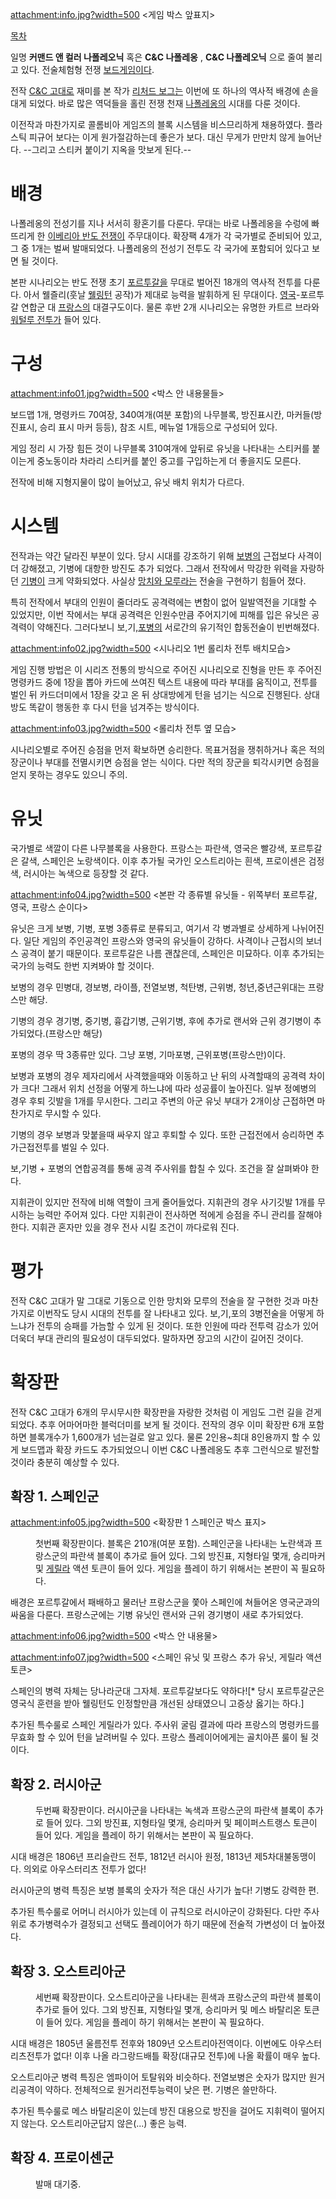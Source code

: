 attachment:info.jpg?width=500
<게임 박스 앞표지>

[[목차]]

일명 '''커맨드 앤 컬러 나폴레오닉''' 혹은 '''C&C 나폴레옹''' , '''C&C 나폴레오닉''' 으로 줄여 불리고 있다. 전술체험형 전쟁 [[보드게임]]이다.
 
전작 [[C&C 고대]]로 재미를 본 작가 [[리처드 보그]]는 이번에 또 하나의 역사적 배경에 손을 대게 되었다. 바로 많은 역덕들을 홀린 전쟁 천재 [[나폴레옹]]의 시대를 다룬 것이다. 
 
이전작과 마찬가지로 콜롬비아 게임즈의 블록 시스템을 비스므리하게 채용하였다. 플라스틱 피규어 보다는 이게 원가절감하는데 좋은가 보다. 대신 무게가 만만치 않게 늘어난다. --그리고 스티커 붙이기 지옥을 맛보게 된다.--
 
 
= 배경 =
나폴레옹의 전성기를 지나 서서히 황혼기를 다룬다. 무대는 바로 나폴레옹을 수렁에 빠뜨리게 한 [[이베리아 반도 전쟁]]이 주무대이다. 확장팩 4개가 각 국가별로 준비되어 있고, 그 중 1개는 벌써 발매되었다. 나폴레옹의 전성기 전투도 각 국가에 포함되어 있다고 보면 될 것이다.
 
본판 시나리오는 반도 전쟁 초기 [[포르투갈]]을 무대로 벌어진 18개의 역사적 전투를 다룬다. 아서 웰즐리(훗날 [[웰링턴]] 공작)가 제대로 능력을 발휘하게 된 무대이다. [[영국]]-포르투갈 연합군 대 [[프랑스]]의 대결구도이다. 물론 후반 2개 시나리오는 유명한 카트르 브라와 [[워털루 전투]]가 들어 있다.
 
= 구성 =
attachment:info01.jpg?width=500
<박스 안 내용물들>

보드맵 1개, 명령카드 70여장, 340여개(여분 포함)의 나무블록, 방진표시칸, 마커들(방진표시, 승리 표시 마커 등등), 참조 시트, 메뉴얼 1개등으로 구성되어 있다.
 
게임 정리 시 가장 힘든 것이 나무블록 310여개에 앞뒤로 유닛을 나타내는 스티커를 붙이는게 중노동이라 차라리 스티커를 붙인 중고를 구입하는게 더 좋을지도 모른다.
 
전작에 비해 지형지물이 많이 늘어났고, 유닛 배치 위치가 다르다. 

 
= 시스템 =
 
전작과는 약간 달라진 부분이 있다. 당시 시대를 강조하기 위해 [[보병]]의 근접보다 사격이 더 강해졌고, 기병에 대항한 방진도 추가 되었다. 그래서 전작에서 막강한 위력을 자랑하던 [[기병]]이 크게 약화되었다. 사실상 [[망치와 모루]]라는 전술을 구현하기 힘들어 졌다.
 
특히 전작에서 부대의 인원이 줄더라도 공격력에는 변함이 없어 일발역전을 기대할 수 있었지만, 이번 작에서는 부대 공격력은 인원수만큼 주어지기에 피해를 입은 유닛은 공격력이 약해진다. 그러다보니 보,기,[[포병]]의 서로간의 유기적인 합동전술이 빈번해졌다. 

attachment:info02.jpg?width=500
<시나리오 1번 롤리차 전투 배치모습>
 
게임 진행 방법은 이 시리즈 전통의 방식으로 주어진 시나리오로 진형을 만든 후 주어진 명령카드 중에 1장을 뽑아 카드에 쓰여진 텍스트 내용에 따라 부대를 움직이고, 전투를 벌인 뒤 카드더미에서 1장을 갖고 온 뒤 상대방에게 턴을 넘기는 식으로 진행된다. 상대방도 똑같이 행동한 후 다시 턴을 넘겨주는 방식이다. 

attachment:info03.jpg?width=500
<롤리차 전투 옆 모습>
 
시나리오별로 주어진 승점을 먼저 확보하면 승리한다. 목표거점을 쟁취하거나 혹은 적의 장군이나 부대를 전멸시키면 승점을 얻는 식이다. 다만 적의 장군을 퇴각시키면 승점을 얻지 못하는 경우도 있으니 주의. 
 
= 유닛 =
국가별로 색깔이 다른 나무블록을 사용한다. 프랑스는 파란색, 영국은 빨강색, 포르투갈은 갈색, 스페인은 노랑색이다. 이후 추가될 국가인 오스트리아는 흰색, 프로이센은 검정색, 러시아는 녹색으로 등장할 것 같다.

attachment:info04.jpg?width=500
<본판 각 종류별 유닛들 - 위쪽부터 포르투갈, 영국, 프랑스 순이다>
 
유닛은 크게 보병, 기병, 포병 3종류로 분류되고, 여기서 각 병과별로 상세하게 나뉘어진다. 일단 게임의 주인공격인 프랑스와 영국의 유닛들이 강하다. 사격이나 근접시의 보너스 공격이 붙기 때문이다. 포르투갈은 나름 괜찮은데, 스페인은 미묘하다. 이후 추가되는 국가의 능력도 한번 지켜봐야 할 것이다. 

보병의 경우 민병대, 경보병, 라이플, 전열보병, 척탄병, 근위병, 청년,중년근위대는 프랑스만 해당.
 
기병의 경우 경기병, 중기병, 흉갑기병, 근위기병, 후에 추가로 랜서와 근위 경기병이 추가되었다.(프랑스만 해당)
 
포병의 경우 딱 3종류만 있다. 그냥 포병, 기마포병, 근위포병(프랑스만)이다.
 
보병과 포병의 경우 제자리에서 사격했을때와 이동하고 난 뒤의 사격할때의 공격력 차이가 크다! 그래서 위치 선정을 어떻게 하느냐에 따라 성공률이 높아진다. 일부 정예병의 경우 후퇴 깃발을 1개를 무시한다. 그리고 주변의 아군 유닛 부대가 2개이상 근접하면 마찬가지로 무시할 수 있다.
 
기병의 경우 보병과 맞붙을때 싸우지 않고 후퇴할 수 있다. 또한 근접전에서 승리하면 추가근접전투를 벌일 수 있다. 
 
보,기병 + 포병의 연합공격를 통해 공격 주사위를 합칠 수 있다. 조건을 잘 살펴봐야 한다.
 
지휘관이 있지만 전작에 비해 역할이 크게 줄어들었다. 지휘관의 경우 사기깃발 1개를 무시하는 능력만 주어져 있다. 다만 지휘관이 전사하면 적에게 승점을 주니 관리를 잘해야 한다. 지휘관 혼자만 있을 경우 전사 시킬 조건이 까다로워 진다. 
 
 
= 평가 =
 
전작 C&C 고대가 말 그대로 기동으로 인한 망치와 모루의 전술을 잘 구현한 것과 마찬가지로 이번작도 당시 시대의 전투를 잘 나타내고 있다. 보,기,포의 3병전술을 어떻게 하느냐가 전투의 승패를 가늠할 수 있게 된 것이다. 또한 인원에 따라 전투력 감소가 있어 더욱더 부대 관리의 필요성이 대두되었다. 말하자면 장고의 시간이 길어진 것이다.
 
 
= 확장판 =
 
전작 C&C 고대가 6개의 무시무시한 확장판을 자랑한 것처럼 이 게임도 그런 길을 걷게 되었다. 추후 어마어마한 블럭더미를 보게 될 것이다. 전작의 경우 이미 확장판 6개 포함하면 블록개수가 1,600개가 넘는걸로 알고 있다. 물론 2인용~최대 8인용까지 할 수 있게 보드맵과 확장 카드도 추가되었으니 이번 C&C 나폴레옹도 추후 그런식으로 발전할 것이라 충분히 예상할 수 있다.
 
== 확장 1. 스페인군 ==
attachment:info05.jpg?width=500
<확장판 1 스페인군 박스 표지>

: 첫번째 확장판이다. 블록은 210개(여분 포함). 스페인군을 나타내는 노란색과 프랑스군의 파란색 블록이 추가로 들어 있다. 그외 방진표, 지형타일 몇개, 승리마커 및 [[게릴라]] 액션 토큰이 들어 있다. 게임을 플레이 하기 위해서는 본판이 꼭 필요하다. 

배경은 포르투갈에서 패배하고 물러난 프랑스군을 쫓아 스페인에 쳐들어온 영국군과의 싸움을 다룬다. 프랑스군에는 기병 유닛인 랜서와 근위 경기병이 새로 추가되었다.

attachment:info06.jpg?width=500
<박스 안 내용물>

attachment:info07.jpg?width=500
<스페인 유닛 및 프랑스 추가 유닛, 게릴라 액션 토큰>

스페인의 병력 자체는 당나라군대 그자체. 포르투갈보다도 약하다![* 당시 포르투갈군은 영국식 훈련을 받아 웰링턴도 인정할만큼 개선된 상태였으니 고증상 옳기는 하다.]
  
추가된 특수룰로 스페인 게릴라가 있다. 주사위 굴림 결과에 따라 프랑스의 명령카드를 무효화 할 수 있어 턴을 날려버릴 수 있다. 프랑스 플레이어에게는 골치아픈 룰이 될 것이다.

 
== 확장 2. 러시아군 ==
 
: 두번째 확장판이다. 러시아군을 나타내는 녹색과 프랑스군의 파란색 블록이 추가로 들어 있다. 그외 방진표, 지형타일 몇개, 승리마커 및 페이퍼스트랭스 토큰이 들어 있다. 게임을 플레이 하기 위해서는 본판이 꼭 필요하다. 

시대 배경은 1806년 프리슬란드 전투, 1812년 러시아 원정, 1813년 제5차대불동맹이다. 의외로 아우스터리츠 전투가 없다!

러시아군의 병력 특징은 보병 블록의 숫자가 적은 대신 사기가 높다! 기병도 강력한 편.

추가된 특수룰로 어머니 러시아가 있는데 이 규칙으로 러시아군이 강화된다. 다만 주사위로 추가병력수가 결정되고 선택도 플레이어가 하기 때문에 전술적 가변성이 더 높아졌다.

 
== 확장 3. 오스트리아군 ==
 
: 세번째 확장판이다. 오스트리아군을 나타내는 흰색과 프랑스군의 파란색 블록이 추가로 들어 있다. 그외 방진표, 지형타일 몇개, 승리마커 및 메스 바탈리온 토큰이 들어 있다. 게임을 플레이 하기 위해서는 본판이 꼭 필요하다. 

시대 배경은 1805년 울름전투 전후와 1809년 오스트리아전역이다. 이번에도 아우스터리츠전투가 없다! 이후 나올 라그랑드배틀 확장(대규모 전투)에 나올 확률이 매우 높다.
 
오스트리아군 병력 특징은 엠파이어 토탈워와 비슷하다. 전열보병은 숫자가 많지만 원거리공격이 약하다. 전체적으로 원거리전투능력이 낮은 편. 기병은 쓸만하다.

추가된 특수룰로 메스 바탈리온이 있는데 방진 대용으로 방진을 걸어도 지휘력이 떨어지지 않는다. 오스트리아군답지 않은(...) 좋은 능력.


== 확장 4. 프로이센군 ==
 
: ﻿﻿발매 대기중.
